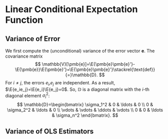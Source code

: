 # Linear Conditional Expectation Function

## Variance of Error
We first compute the (unconditional) variance of the error vector $\pmb{e}$. The covariance matrix 
$$
\mathbb{V}[\pmb{e}]=\E{\pmb{e}\pmb{e}'}-\E{\pmb{e}}\E{\pmb{e}'}=\E{\pmb{e}\pmb{e}'}\stackrel{\text{def}}{=}\mathbb{D}.
$$
For $i\neq j$, the errors $e_i$,$e_j$ are independent. As a result, $\E{e_ie_j}=\E{e_i}\E{e_j}=0$. So, $\mathbb{D}$ is a diagonal matrix with the $i$-th diagonal element $\sigma_i^2$:
$$
\mathbb{D}=\begin{bmatrix}
\sigma_1^2 & 0 & \ldots & 0 \\
0 & \sigma_2^2 & \ldots & 0 \\
\vdots & \vdots & \ddots & \vdots \\
0 & 0 & \ldots & \sigma_n^2
\end{bmatrix}.
$$

## Variance of OLS Estimators
